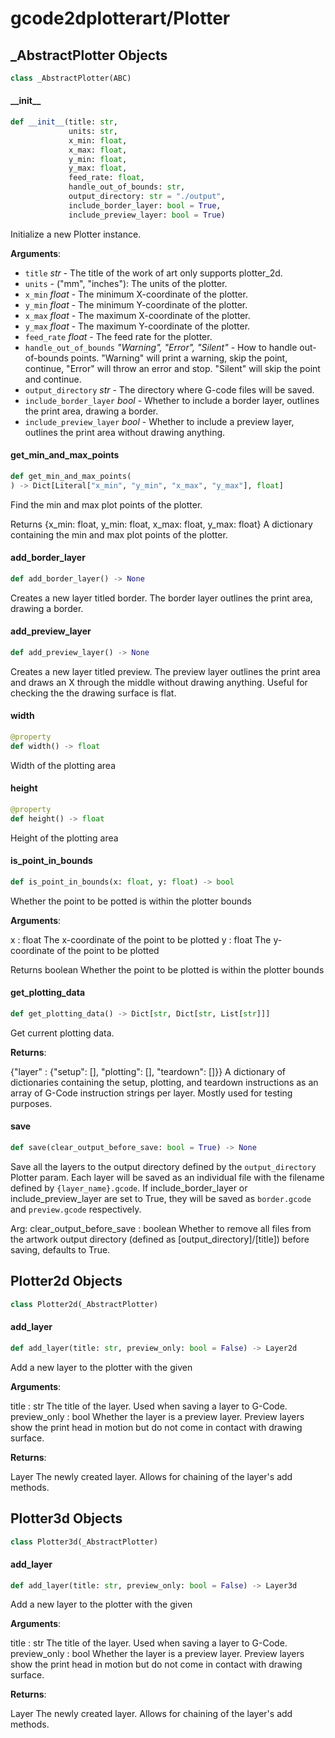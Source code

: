 <a id="gcode2dplotterart/Plotter"></a>

# gcode2dplotterart/Plotter

<a id="gcode2dplotterart/Plotter._AbstractPlotter"></a>

## \_AbstractPlotter Objects

```python
class _AbstractPlotter(ABC)
```

<a id="gcode2dplotterart/Plotter._AbstractPlotter.__init__"></a>

#### \_\_init\_\_

```python
def __init__(title: str,
             units: str,
             x_min: float,
             x_max: float,
             y_min: float,
             y_max: float,
             feed_rate: float,
             handle_out_of_bounds: str,
             output_directory: str = "./output",
             include_border_layer: bool = True,
             include_preview_layer: bool = True)
```

Initialize a new Plotter instance.

**Arguments**:

- `title` _str_ - The title of the work of art
  only supports plotter_2d.
- `units` - ("mm", "inches"): The units of the plotter.
- `x_min` _float_ - The minimum X-coordinate of the plotter.
- `y_min` _float_ - The minimum Y-coordinate of the plotter.
- `x_max` _float_ - The maximum X-coordinate of the plotter.
- `y_max` _float_ - The maximum Y-coordinate of the plotter.
- `feed_rate` _float_ - The feed rate for the plotter.
- `handle_out_of_bounds` _"Warning", "Error", "Silent"_ - How to handle
  out-of-bounds points. "Warning" will print a warning, skip the
  point, continue, "Error" will throw an error and stop. "Silent"
  will skip the point and continue.
- `output_directory` _str_ - The directory where G-code files will be
  saved.
- `include_border_layer` _bool_ - Whether to include a border layer,
  outlines the print area, drawing a border.
- `include_preview_layer` _bool_ - Whether to include a preview layer,
  outlines the print area without drawing anything.

<a id="gcode2dplotterart/Plotter._AbstractPlotter.get_min_and_max_points"></a>

#### get\_min\_and\_max\_points

```python
def get_min_and_max_points(
) -> Dict[Literal["x_min", "y_min", "x_max", "y_max"], float]
```

Find the min and max plot points of the plotter.

Returns
  {x_min: float, y_min: float, x_max: float, y_max: float}
    A dictionary containing the min and max plot points of the plotter.

<a id="gcode2dplotterart/Plotter._AbstractPlotter.add_border_layer"></a>

#### add\_border\_layer

```python
def add_border_layer() -> None
```

Creates a new layer titled border. The border layer outlines the print
area, drawing a border.

<a id="gcode2dplotterart/Plotter._AbstractPlotter.add_preview_layer"></a>

#### add\_preview\_layer

```python
def add_preview_layer() -> None
```

Creates a new layer titled preview. The preview layer outlines the
print area and draws an X through the middle without drawing anything.
Useful for checking the the drawing surface is flat.

<a id="gcode2dplotterart/Plotter._AbstractPlotter.width"></a>

#### width

```python
@property
def width() -> float
```

Width of the plotting area

<a id="gcode2dplotterart/Plotter._AbstractPlotter.height"></a>

#### height

```python
@property
def height() -> float
```

Height of the plotting area

<a id="gcode2dplotterart/Plotter._AbstractPlotter.is_point_in_bounds"></a>

#### is\_point\_in\_bounds

```python
def is_point_in_bounds(x: float, y: float) -> bool
```

Whether the point to be potted is within the plotter bounds

**Arguments**:

  x : float
  The x-coordinate of the point to be plotted
  y : float
  The y-coordinate of the point to be plotted
  
  Returns
  boolean
  Whether the point to be plotted is within the plotter bounds

<a id="gcode2dplotterart/Plotter._AbstractPlotter.get_plotting_data"></a>

#### get\_plotting\_data

```python
def get_plotting_data() -> Dict[str, Dict[str, List[str]]]
```

Get current plotting data.

**Returns**:

  {"layer" : {"setup": [], "plotting": [], "teardown": []}}
  A dictionary of dictionaries containing the setup, plotting, and teardown instructions as an array of
  G-Code instruction strings per layer. Mostly used for testing purposes.

<a id="gcode2dplotterart/Plotter._AbstractPlotter.save"></a>

#### save

```python
def save(clear_output_before_save: bool = True) -> None
```

Save all the layers to the output directory defined by the
`output_directory` Plotter param. Each layer will be saved
as an individual file with the filename defined by
`{layer_name}.gcode`. If include_border_layer or include_preview_layer
are set to True, they will be saved as `border.gcode` and
`preview.gcode` respectively.

Arg:
  clear_output_before_save : boolean
    Whether to remove all files from the artwork output directory
    (defined as [output_directory]/[title]) before saving,
    defaults to True.

<a id="gcode2dplotterart/Plotter.Plotter2d"></a>

## Plotter2d Objects

```python
class Plotter2d(_AbstractPlotter)
```

<a id="gcode2dplotterart/Plotter.Plotter2d.add_layer"></a>

#### add\_layer

```python
def add_layer(title: str, preview_only: bool = False) -> Layer2d
```

Add a new layer to the plotter with the given

**Arguments**:

  title : str
  The title of the layer. Used when saving a layer to G-Code.
  preview_only : bool
  Whether the layer is a preview layer. Preview layers show the
  print head in motion but do not come in contact with drawing
  surface.
  

**Returns**:

  Layer
  The newly created layer. Allows for chaining of the layer's add
  methods.

<a id="gcode2dplotterart/Plotter.Plotter3d"></a>

## Plotter3d Objects

```python
class Plotter3d(_AbstractPlotter)
```

<a id="gcode2dplotterart/Plotter.Plotter3d.add_layer"></a>

#### add\_layer

```python
def add_layer(title: str, preview_only: bool = False) -> Layer3d
```

Add a new layer to the plotter with the given

**Arguments**:

  title : str
  The title of the layer. Used when saving a layer to G-Code.
  preview_only : bool
  Whether the layer is a preview layer. Preview layers show the
  print head in motion but do not come in contact with drawing
  surface.
  

**Returns**:

  Layer
  The newly created layer. Allows for chaining of the layer's add
  methods.

